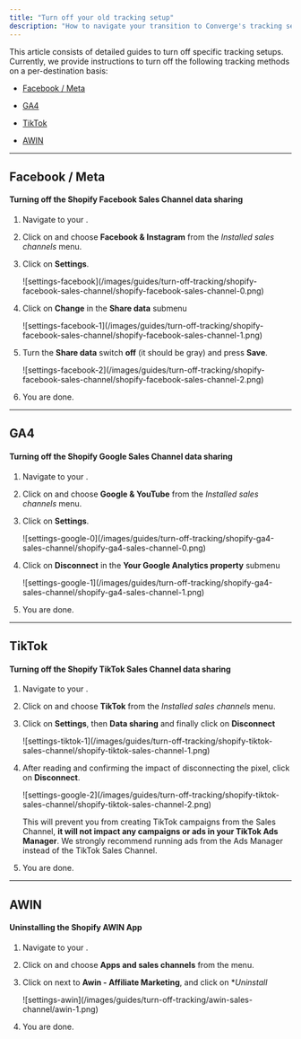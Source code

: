 ```yaml
---
title: "Turn off your old tracking setup"
description: "How to navigate your transition to Converge's tracking setup by removing old tracking setups"
---
```



This article consists of detailed guides to turn off specific tracking setups.
Currently, we provide instructions to turn off the following tracking methods on a per-destination basis: 

- [Facebook / Meta](#facebook-meta)

- [GA4](#GA4)

- [TikTok](#tiktok)

- [AWIN](#awin)

---

## Facebook / Meta 

#### Turning off the Shopify Facebook Sales Channel data sharing

1. Navigate to your <OutboundLink linkText="Shopify Admin Dashboard" linkTarget="https://admin.shopify.com/" />.

2. Click on <IconText name="angle-right" text="Sales channels" iconLocation = "after"/> and choose **Facebook & Instagram** from the *Installed sales channels* menu.

3. Click on **Settings**.

    <Frame>
        ![settings-facebook](/images/guides/turn-off-tracking/shopify-facebook-sales-channel/shopify-facebook-sales-channel-0.png)
    </Frame>

4. Click on **Change** in the **Share data** submenu
    <Frame>
        ![settings-facebook-1](/images/guides/turn-off-tracking/shopify-facebook-sales-channel/shopify-facebook-sales-channel-1.png)
    </Frame>

5. Turn the **Share data** switch **off** (it should be gray) and press **Save**.
    <Frame>
        ![settings-facebook-2](/images/guides/turn-off-tracking/shopify-facebook-sales-channel/shopify-facebook-sales-channel-2.png)
    </Frame>

6. You are done.

---

## GA4

#### Turning off the Shopify Google Sales Channel data sharing

1. Navigate to your <OutboundLink linkText="Shopify Admin Dashboard" linkTarget="https://admin.shopify.com/" />.

2. Click on <IconText name="angle-right" text="Sales channels" iconLocation = "after"/> and choose **Google & YouTube** from the *Installed sales channels* menu.

3. Click on **Settings**.

    <Frame>
        ![settings-google-0](/images/guides/turn-off-tracking/shopify-ga4-sales-channel/shopify-ga4-sales-channel-0.png)
    </Frame>

4. Click on **Disconnect** in the **Your Google Analytics property** submenu
    <Frame>
        ![settings-google-1](/images/guides/turn-off-tracking/shopify-ga4-sales-channel/shopify-ga4-sales-channel-1.png)
    </Frame>

5. You are done.

---

## TikTok

#### Turning off the Shopify TikTok Sales Channel data sharing

1. Navigate to your <OutboundLink linkText="Shopify Admin Dashboard" linkTarget="https://admin.shopify.com/" />.

2. Click on <IconText name="angle-right" text="Sales channels" iconLocation = "after"/> and choose **TikTok** from the *Installed sales channels* menu.

3. Click on **Settings**, then **Data sharing** and finally click on **Disconnect**

    <Frame>
        ![settings-tiktok-1](/images/guides/turn-off-tracking/shopify-tiktok-sales-channel/shopify-tiktok-sales-channel-1.png)
    </Frame>

4. After reading and confirming the impact of disconnecting the pixel, click on **Disconnect**.
    <Frame>
        ![settings-google-2](/images/guides/turn-off-tracking/shopify-tiktok-sales-channel/shopify-tiktok-sales-channel-2.png)
    </Frame>

    <Note> This will prevent you from creating TikTok campaigns from the Sales Channel, **it will not impact any campaigns or ads in your TikTok Ads Manager**. We strongly recommend running ads from the Ads Manager instead of the TikTok Sales Channel. </Note>

5. You are done.

---

## AWIN

#### Uninstalling the Shopify AWIN App


1. Navigate to your <OutboundLink linkText="Shopify Admin Dashboard" linkTarget="https://admin.shopify.com/" />.

2. Click on <IconText name="gear" text="Settings" iconLocation = "before"/> and choose **Apps and sales channels** from the menu.

3. Click on <Icon name="ellipsis"/> next to **Awin - Affiliate Marketing**, and click on **Uninstall*

    <Frame>
        ![settings-awin](/images/guides/turn-off-tracking/awin-sales-channel/awin-1.png)
    </Frame>

4. You are done.